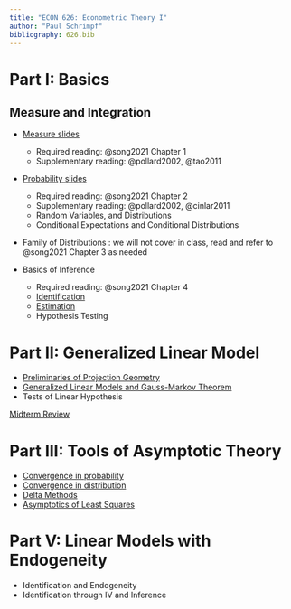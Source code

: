 ```yaml
---
title: "ECON 626: Econometric Theory I"
author: "Paul Schrimpf"
bibliography: 626.bib
---
```


# Part I: Basics

## Measure and Integration


- [Measure slides](measure/measure.qmd)

   - Required reading: @song2021  Chapter 1
   - Supplementary reading: @pollard2002, @tao2011


-  [Probability slides](probability/probability.qmd)

   - Required reading: @song2021  Chapter 2
   - Supplementary reading: @pollard2002, @cinlar2011
   - Random Variables, and Distributions
   - Conditional Expectations and Conditional Distributions

- Family of Distributions : we will not cover in class, read and refer to @song2021 Chapter 3 as needed

- Basics of Inference

   - Required reading: @song2021 Chapter 4
   - [Identification](identification/identification.qmd)
   - [Estimation](estimation/estimation.qmd)
   - Hypothesis Testing

# Part II: Generalized Linear Model

- [Preliminaries of Projection Geometry](projection/projection.qmd)
- [Generalized Linear Models and Gauss-Markov Theorem](projection/projection.qmd)
- Tests of Linear Hypothesis

[Midterm Review](problemsets/midterm_review/midterm_review.qmd)

# Part III: Tools of Asymptotic Theory

- [Convergence in probability](asymptotics/inprobability.qmd)
- [Convergence in distribution](asymptotics/indistribution.qmd)
- [Delta Methods](asymptotics/indistribution.qmd)
- [Asymptotics of Least Squares](asymptotics/ols.qmd)

# Part V: Linear Models with Endogeneity

- Identification and Endogeneity
- Identification through IV and Inference
